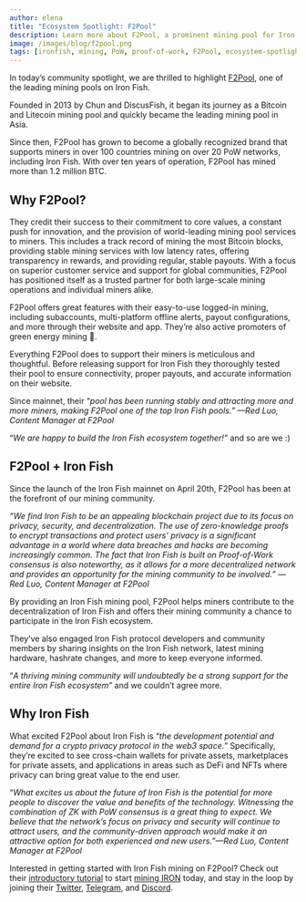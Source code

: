```yaml
---
author: elena
title: "Ecosystem Spotlight: F2Pool"
description: Learn more about F2Pool, a prominent mining pool for Iron Fish
image: /images/blog/f2pool.png
tags: [ironfish, mining, PoW, proof-of-work, F2Pool, ecosystem-spotlight]
---
```


In today’s community spotlight, we are thrilled to highlight [F2Pool](https://www.f2pool.com/), one of the leading mining pools on Iron Fish.

Founded in 2013 by Chun and DiscusFish, it began its journey as a Bitcoin and Litecoin mining pool and quickly became the leading mining pool in Asia.

Since then, F2Pool has grown to become a globally recognized brand that supports miners in over 100 countries mining on over 20 PoW networks, including Iron Fish. With over ten years of operation, F2Pool has mined more than 1.2 million BTC.

## Why F2Pool?

They credit their success to their commitment to core values, a constant push for innovation, and the provision of world-leading mining pool services to miners. This includes a track record of mining the most Bitcoin blocks, providing stable mining services with low latency rates, offering transparency in rewards, and providing regular, stable payouts. With a focus on superior customer service and support for global communities, F2Pool has positioned itself as a trusted partner for both large-scale mining operations and individual miners alike.

F2Pool offers great features with their easy-to-use logged-in mining, including subaccounts, multi-platform offline alerts, payout configurations, and more through their website and app. They’re also active promoters of green energy mining 🙌.

Everything F2Pool does to support their miners is meticulous and thoughtful. Before releasing support for Iron Fish they thoroughly tested their pool to ensure connectivity, proper payouts, and accurate information on their website. 

Since mainnet, their “*pool has been running stably and attracting more and more miners, making F2Pool one of the top Iron Fish pools.” —Red Luo, Content Manager at F2Pool*

“*We are happy to build the Iron Fish ecosystem together!”* and so are we :)

## F2Pool + Iron Fish

Since the launch of the Iron Fish mainnet on April 20th, F2Pool has been at the forefront of our mining community.

*“We find Iron Fish to be an appealing blockchain project due to its focus on privacy, security, and decentralization. The use of zero-knowledge proofs to encrypt transactions and protect users’ privacy is a significant advantage in a world where data breaches and hacks are becoming increasingly common. The fact that Iron Fish is built on Proof-of-Work consensus is also noteworthy, as it allows for a more decentralized network and provides an opportunity for the mining community to be involved.” —Red Luo, Content Manager at F2Pool*

By providing an Iron Fish mining pool, F2Pool helps miners contribute to the decentralization of Iron Fish and offers their mining community a chance to participate in the Iron Fish ecosystem.

They’ve also engaged Iron Fish protocol developers and community members by sharing insights on the Iron Fish network, latest mining hardware, hashrate changes, and more to keep everyone informed.

“*A thriving mining community will undoubtedly be a strong support for the entire Iron Fish ecosystem”* and we couldn’t agree more.

## Why Iron Fish

What excited F2Pool about Iron Fish is “*the development potential and demand for a crypto privacy protocol in the web3 space.”* Specifically, they’re excited to see cross-chain wallets for private assets, marketplaces for private assets, and applications in areas such as DeFi and NFTs where privacy can bring great value to the end user.

“*What excites us about the future of Iron Fish is the potential for more people to discover the value and benefits of the technology. Witnessing the combination of ZK with PoW consensus is a great thing to expect. We believe that the network’s focus on privacy and security will continue to attract users, and the community-driven approach would make it an attractive option for both experienced and new users.”—Red Luo, Content Manager at F2Pool*

Interested in getting started with Iron Fish mining on F2Pool? Check out their [introductory tutorial](https://f2pool.io/mining/guides/how-to-mine-iron-fish/) to start [mining IRON](https://www.f2pool.com/coin/iron-fish) today, and stay in the loop by joining their [Twitter](https://twitter.com/F2Pool_Official), [Telegram](https://t.me/f2poolreal), and [Discord](https://discord.gg/fhjeWrmdK9).
